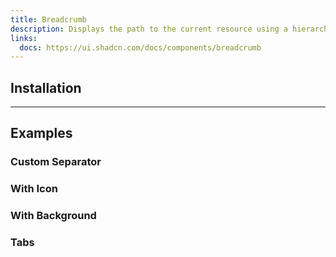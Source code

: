 ```yaml
---
title: Breadcrumb
description: Displays the path to the current resource using a hierarchy of links.
links:
  docs: https://ui.shadcn.com/docs/components/breadcrumb
---
```


<ComponentPreview name="breadcrumb-demo" />

## Installation

<CodeBlockCommand component="breadcrumb" />

---

## Examples

### Custom Separator

<ComponentPreview name="breadcrumb-custom-separator" />

### With Icon

<ComponentPreview name="breadcrumb-with-icon" />

### With Background

<ComponentPreview name="breadcrumb-with-background" />

### Tabs

<ComponentPreview name="breadcrumb-tabs" />